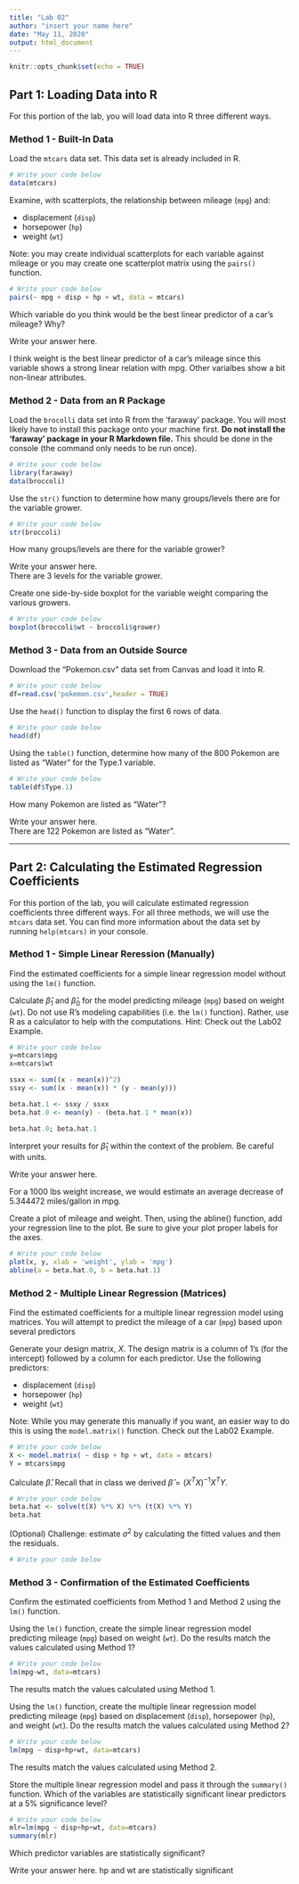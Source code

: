 ```yaml
---
title: "Lab 02"
author: "insert your name here"
date: "May 11, 2020"
output: html_document
---
```


```r
knitr::opts_chunk$set(echo = TRUE)
```

## Part 1: Loading Data into R

For this portion of the lab, you will load data into R three different ways. 

### Method 1 - Built-In Data

Load the `mtcars` data set. This data set is already included in R.  
```r
# Write your code below
data(mtcars)
```

Examine, with scatterplots, the relationship between mileage (`mpg`) and:  

- displacement (`disp`)
- horsepower (`hp`)
- weight (`wt`)  

Note: you may create individual scatterplots for each variable against mileage or you may create one scatterplot matrix using the `pairs()` function. 

```r
# Write your code below
pairs(~ mpg + disp + hp + wt, data = mtcars)
```

Which variable do you think would be the best linear predictor of a car's mileage? Why?  
  
Write your answer here.  

I think weight is the best linear predictor of a car's mileage since this variable shows a strong linear relation with mpg. Other varialbes show a bit non-linear attributes.

### Method 2 - Data from an R Package

Load the `brocolli` data set into R from the 'faraway' package. You will most likely have to install this package onto your machine first. **Do not install the 'faraway' package in your R Markdown file.** This should be done in the console (the command only needs to be run once).
```r
# Write your code below
library(faraway)
data(broccoli)
```

Use the `str()` function to determine how many groups/levels there are for the variable grower.
```r
# Write your code below
str(broccoli)
```
How many groups/levels are there for the variable grower?  
  
Write your answer here.  
There are 3 levels for the variable grower.
  
Create one side-by-side boxplot for the variable weight comparing the various growers.
```r
# Write your code below
boxplot(broccoli$wt ~ broccoli$grower)
```


### Method 3 - Data from an Outside Source

Download the "Pokemon.csv" data set from Canvas and load it into R.
```r
# Write your code below
df=read.csv('pokemon.csv',header = TRUE)
```
  
Use the `head()` function to display the first 6 rows of data.
```r
# Write your code below
head(df)
```

Using the `table()` function, determine how many of the 800 Pokemon are listed as "Water" for the Type.1 variable. 
```r
# Write your code below
table(df$Type.1)
```
How many Pokemon are listed as "Water"?  
  
Write your answer here.  
There are 122 Pokemon are listed as "Water".

***


## Part 2: Calculating the Estimated Regression Coefficients

For this portion of the lab, you will calculate estimated regression coefficients three different ways. For all three methods, we will use the `mtcars` data set. You can find more information about the data set by running `help(mtcars)` in your console.

### Method 1 - Simple Linear Reression (Manually)

Find the estimated coefficients for a simple linear regression model without using the `lm()` function. 

Calculate $\hat{\beta}_1$ and $\hat{\beta}_0$ for the model predicting mileage (`mpg`) based on weight (`wt`). Do not use R's modeling capabilities (i.e. the `lm()` function). Rather, use R as a calculator to help with the computations. Hint: Check out the Lab02 Example.
```r
# Write your code below
y=mtcars$mpg
x=mtcars$wt

ssxx <- sum((x - mean(x))^2)
ssxy <- sum((x - mean(x)) * (y - mean(y)))

beta.hat.1 <- ssxy / ssxx
beta.hat.0 <- mean(y) - (beta.hat.1 * mean(x))

beta.hat.0; beta.hat.1
```

Interpret your results for $\hat{\beta}_1$ within the context of the problem. Be careful with units.  
  
Write your answer here.  

For a 1000 lbs weight increase, we would estimate an average decrease of 5.344472 miles/gallon in mpg.
  
Create a plot of mileage and weight. Then, using the abline() function, add your regression line to the plot. Be sure to give your plot proper labels for the axes.
```r
# Write your code below
plot(x, y, xlab = 'weight', ylab = 'mpg')
abline(a = beta.hat.0, b = beta.hat.1)
```


### Method 2 - Multiple Linear Regression (Matrices)

Find the estimated coefficients for a multiple linear regression model using matrices. You will attempt to predict the mileage of a car (`mpg`) based upon several predictors

Generate your design matrix, $X$. The design matrix is a column of 1's (for the intercept) followed by a column for each predictor. Use the following predictors: 
	
- displacement (`disp`)
- horsepower (`hp`)
- weight (`wt`)

Note: While you may generate this manually if you want, an easier way to do this is using the `model.matrix()` function. Check out the Lab02 Example.
```r
# Write your code below
X <- model.matrix( ~ disp + hp + wt, data = mtcars)
Y = mtcars$mpg
```

Calculate $\hat{\beta}$. Recall that in class we derived $\hat{\beta}=(X^TX)^{-1}X^TY$.
```r
# Write your code below
beta.hat <- solve(t(X) %*% X) %*% (t(X) %*% Y)
beta.hat

```

(Optional) Challenge: estimate $\sigma^2$ by calculating the fitted values and then the residuals.
```r
# Write your code below

```

### Method 3 - Confirmation of the Estimated Coefficients

Confirm the estimated coefficients from Method 1 and Method 2 using the `lm()` function.  
  
Using the `lm()` function, create the simple linear regression model predicting mileage (`mpg`) based on weight (`wt`). Do the results match the values calculated using Method 1? 
```r
# Write your code below
lm(mpg~wt, data=mtcars)
```
The results match the values calculated using Method 1.


Using the `lm()` function, create the multiple linear regression model predicting mileage (`mpg`) based on displacement (`disp`), horsepower (`hp`), and weight (`wt`). Do the results match the values calculated using Method 2?
```r
# Write your code below
lm(mpg ~ disp+hp+wt, data=mtcars)
```
The results match the values calculated using Method 2.


Store the multiple linear regression model and pass it through the `summary()` function. Which of the variables are statistically significant linear predictors at a 5% significance level?
```r
# Write your code below
mlr=lm(mpg ~ disp+hp+wt, data=mtcars)
summary(mlr)
```
Which predictor variables are statistically significant?  

Write your answer here.
hp and wt are statistically significant



